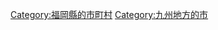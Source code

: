 {{Commonscat|Munakata, Fukuoka}}
{{Catmore}}

{{DEFAULTSORT:Munakata-shi}}
[[Category:福岡縣的市町村|Category:福岡縣的市町村]]
[[Category:九州地方的市|Category:九州地方的市]]